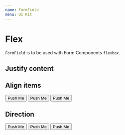 ```yaml
---
name: FormField
menu: UI Kit
---
```



# Flex

`FormField` is to be used with Form Components `flexbox`.

## Justify content
<Playground>
  <FormField>
  </FormField>
</Playground>

## Align items
<Playground>
  <Flex alignItems="center" itemGutter>
    <Button variant="filled">Push Me</Button>
    <Button variant="filled" size="small">Push Me</Button>
    <Button variant="filled" size="large">Push Me</Button>
  </Flex>
</Playground>

## Direction
<Playground>
  <Flex direction="column" itemGutter>
    <Button variant="filled">Push Me</Button>
    <Button variant="filled">Push Me</Button>
    <Button variant="filled">Push Me</Button>
  </Flex>
</Playground>
